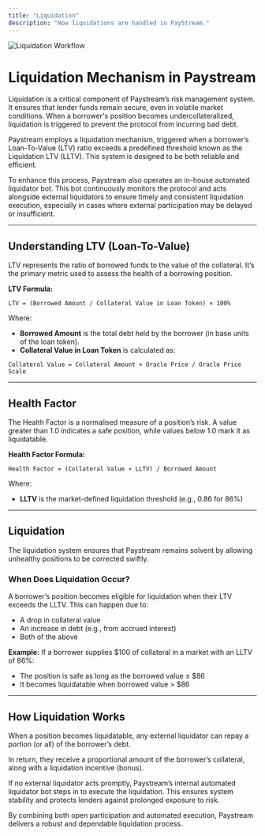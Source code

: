 ```yaml
---
title: "Liquidation"
description: "How liquidations are handled in PayStream."
---
```


![Liquidation Workflow](./images/liquidation-workflow.png)

# Liquidation Mechanism in Paystream


Liquidation is a critical component of Paystream’s risk management system. It ensures that lender funds remain secure, even in volatile market conditions. When a borrower's position becomes undercollateralized, liquidation is triggered to prevent the protocol from incurring bad debt.

Paystream employs a liquidation mechanism, triggered when a borrower’s Loan-To-Value (LTV) ratio exceeds a predefined threshold known as the Liquidation LTV (LLTV). This system is designed to be both reliable and efficient.

To enhance this process, Paystream also operates an in-house automated liquidator bot. This bot continuously monitors the protocol and acts alongside external liquidators to ensure timely and consistent liquidation execution, especially in cases where external participation may be delayed or insufficient.

---

## Understanding LTV (Loan-To-Value)

LTV represents the ratio of borrowed funds to the value of the collateral. It’s the primary metric used to assess the health of a borrowing position.

**LTV Formula:**

```
LTV = (Borrowed Amount / Collateral Value in Loan Token) × 100%
```

Where:
- **Borrowed Amount** is the total debt held by the borrower (in base units of the loan token).
- **Collateral Value in Loan Token** is calculated as:

```
Collateral Value = Collateral Amount × Oracle Price / Oracle Price Scale
```

---

## Health Factor

The Health Factor is a normalised measure of a position’s risk. A value greater than 1.0 indicates a safe position, while values below 1.0 mark it as liquidatable.

**Health Factor Formula:**

```
Health Factor = (Collateral Value × LLTV) / Borrowed Amount
```

Where:
- **LLTV** is the market-defined liquidation threshold (e.g., 0.86 for 86%)

---

## Liquidation

The liquidation system ensures that Paystream remains solvent by allowing unhealthy positions to be corrected swiftly.

### When Does Liquidation Occur?
A borrower’s position becomes eligible for liquidation when their LTV exceeds the LLTV. This can happen due to:
- A drop in collateral value
- An increase in debt (e.g., from accrued interest)
- Both of the above

**Example:**
If a borrower supplies $100 of collateral in a market with an LLTV of 86%:
- The position is safe as long as the borrowed value ≤ $86
- It becomes liquidatable when borrowed value > $86

---

## How Liquidation Works

When a position becomes liquidatable, any external liquidator can repay a portion (or all) of the borrower’s debt.

In return, they receive a proportional amount of the borrower’s collateral, along with a liquidation incentive (bonus).

If no external liquidator acts promptly, Paystream’s internal automated liquidator bot steps in to execute the liquidation. This ensures system stability and protects lenders against prolonged exposure to risk.

By combining both open participation and automated execution, Paystream delivers a robust and dependable liquidation process. 